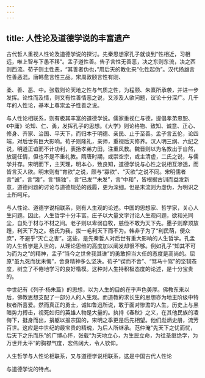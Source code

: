 ```yaml
---
---
---
```

title: 人性论及道德学说的丰富遗产
---



古代哲人重视人性论及道德学说的探讨。先秦思想家孔子就谈到“性相近，习相远，唯上智与下愚不移”。孟子道性善。告子言性无善恶，决之东则东流，决之西则西流。荀子则主性恶，“其善者伪也，”用后天的教化来“化性起伪”。汉代扬雄言性善恶混。唐韩愈言性三品。宋周敦颐言性有刚、

柔、善、恶、中。张载则论天地之性与气质之性，为程颐、朱熹所承袭，并进一步发挥。论性而及情，则又有性善情恶之说，又涉及人欲问题，议论十分深广。几千年的人性论，基本上尊崇孟子性善之说。

与人性论相联系，则有极其丰富的道德学说。儒家重视仁与德，提倡孝弟忠恕、《中庸》论知、仁、勇，发挥孔子的思想。《大学》则论格物、致知、诚意、正心、修身、齐家、治国、平天下，而归本于明德、亲民、止于至善。孟子言五伦，论四端，对后世有巨大影响。荀子则隆礼，亲师，重视后天修养。汉人明三纲、六纪之说，明道正谊而不计功利，表扬孝弟力田，注重风教。魏晋则以为名教出于自然，放诞任情，但也不是不重礼教。隋唐时期，或崇空宗，或主清虚，二氏之说，与儒学并存。宋明而下，主天理，明本心，致良知，道德学说与心性之说相互渗透，而皆言灭人欲。明末则有“育欲”之说，颇与“寡欲”、“灭欲”之说不同。宋明儒者言“诚”，言“幾”，言“慎独”，言“已发”“未发”，言“中和”，皆根据古训而益发新意，道德问题的讨论与道德规范的践履，更为深细。但是末流则为虚伪，为明识之士所呵斥。

与人性论、道德学说相联系，则有人生观的论述。中国的思想家、哲学家，关心人生问题。因此，人生哲学十分丰富。庄子以大量文字讨论人生观问题，欲和光同尘，自处于材与不材之间。老子则以卑弱自牧，慈俭不敢为天下先。墨子则摩顶放踵，利天下为之。杨氏为我，拔一毛利天下而不为。韩非子为了“利民萌，便众庶”，不避乎“灭亡之害”。这些，是先秦哲人对后世有重大影响的人生哲学。孔孟的人生哲学是入世的，从理论思维的高度加以阐发却很不够。例如孔子“知其不可为而为之”的精神，孟子“当今之世舍我其谁”的勇敢担当大任的态度是高尚的。屈原“虽九死而犹未悔”，舍身精神多么坚决。荀子“锲而不舍”、“驽马十驾”的坚韧态度，树立了不倦地学习的良好楷模。这种对人生持积极态度的论述，是十分宝贵的。

中世纪有《列子·杨朱篇》的思想，以为人生的目的在乎声色美厚。佛教东来以后，佛教思想支配了一部分人的人生观。而道教的求长生的思想亦为地主阶级中特权者所喜爱。然而真正的勇士，诚如鲁迅所说，敢于面对惨澹的人生，历史上与黑暗势力搏击，视死如归的英雄人物是大量的。执持《春秋》之义，在其他民族的凌侮下，挺身而出，捐躯以报宗国的，宋明之季更是后先相望。他们彪炳史册，流芳百世。这应是中世纪的最宝贵的精魂，为后人所继承。范仲淹“先天下之忧而忧，后天下之乐而乐”的广博心怀，张载“为天地立心，为生民立命，为往圣继绝学，为万世开太平”的胸襟气度，宏伟阔大，令人钦仰。

人生哲学与人性论相联系，又与道德学说相联系，这是中国古代人性论

与道德学说的特点。